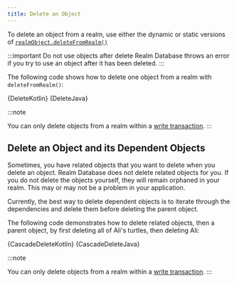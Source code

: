 ```yaml
---
title: Delete an Object
---
```



To delete an object from a realm, use either the dynamic or static
versions of [`realmObject.deleteFromRealm()`](<https://www.mongodb.com/docs/realm-sdks/java/latest/io/realm/RealmObject.html#deleteFromRealm()>)

:::important Do not use objects after delete
Realm Database throws an error if you try to use an object after
it has been deleted.
:::

The following code shows how to delete one object from
a realm with `deleteFromRealm()`:

<Tabs groupId="java-sdk-languages">
  <TabItem value="kotlin" label="Kotlin">
    <CodeBlock language="kotlin">{DeleteKotlin}</CodeBlock>
  </TabItem>
  <TabItem value="java" label="Java">
    <CodeBlock language="java">{DeleteJava}</CodeBlock>
  </TabItem>
</Tabs>

:::note

You can only delete objects from a realm within a
[write transaction](/sdk/java/realm-database/write-transactions).
:::

## Delete an Object and its Dependent Objects

Sometimes, you have related objects that you want to delete when
you delete an object. Realm Database does not delete related
objects for you. If you do not delete the objects yourself,
they will remain orphaned in your realm. This may or may not be a problem
in your application.

Currently, the best way to delete dependent objects is to
iterate through the dependencies and delete them before
deleting the parent object.

The following code demonstrates how to delete related objects, then a
parent object, by first deleting all of Ali's turtles,
then deleting Ali:

<Tabs groupId="java-sdk-languages">
  <TabItem value="kotlin" label="Kotlin">
    <CodeBlock language="kotlin">{CascadeDeleteKotlin}</CodeBlock>
  </TabItem>
  <TabItem value="java" label="Java">
    <CodeBlock language="java">{CascadeDeleteJava}</CodeBlock>
  </TabItem>
</Tabs>

:::note

You can only delete objects from a realm within a
[write transaction](/sdk/java/realm-database/write-transactions).
:::
